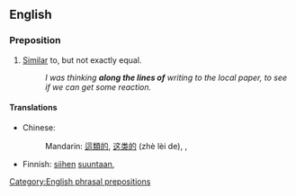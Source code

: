 ==English==

===Preposition===
{{en-prep|pos=[[along]] [[the]] [[lines]] [[of]]}}

# [[Similar]] to, but not exactly equal.
#: ''I was thinking '''along the lines of''' writing to the local paper, to see if we can get some reaction.''

====Translations====
{{trans-top|similar to but not exactly equal}}
* Chinese:
*: Mandarin: [[這]][[類]][[的]], [[这]][[类]][[的]] (zhè lèi de), {{t|zh|類似|alt=類似的|sc=Hani}}, {{t|zh|类似|tr=lèisì de|alt=类似的|sc=Hani}}
{{trans-mid}}
* Finnish: [[siihen]] [[suuntaan]], {{t|fi|että}}
{{trans-bottom}}

[[Category:English phrasal prepositions]]